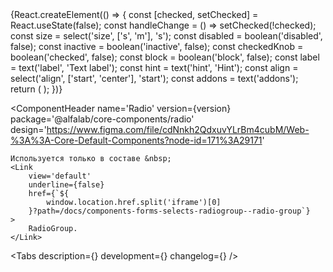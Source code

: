 

<Meta title=' Components/Forms/Selects/Radio' component={Radio} />

<!-- Canvas -->

<Story name='Radio'>
    {React.createElement(() => {
        const [checked, setChecked] = React.useState(false);
        const handleChange = () => setChecked(!checked);
        const size = select('size', ['s', 'm'], 's');
        const disabled = boolean('disabled', false);
        const inactive = boolean('inactive', false);
        const checkedKnob = boolean('checked', false);
        const block = boolean('block', false);
        const label = text('label', 'Text label');
        const hint = text('hint', 'Hint');
        const align = select('align', ['start', 'center'], 'start');
        const addons = text('addons');
        return (
            <Radio
                disabled={disabled}
                inactive={inactive}
                addons={addons}
                block={block}
                size={size}
                align={align}
                onChange={handleChange}
                checked={checked || checkedKnob}
                hint={hint}
                label={label}
            />
        );
    })}
</Story>

<!-- Docs -->

<ComponentHeader
    name='Radio'
    version={version}
    package='@alfalab/core-components/radio'
    design='https://www.figma.com/file/cdNnkh2QdxuvYLrBm4cubM/Web-%3A%3A-Core-Default-Components?node-id=171%3A29171'
>
    Используется только в составе &nbsp;
    <Link
        view='default'
        underline={false}
        href={`${
            window.location.href.split('iframe')[0]
        }?path=/docs/components-forms-selects-radiogroup--radio-group`}
    >
        RadioGroup.
    </Link>
</ComponentHeader>

<Tabs description={<Description />} development={<Development />} changelog={<Changelog />} />
